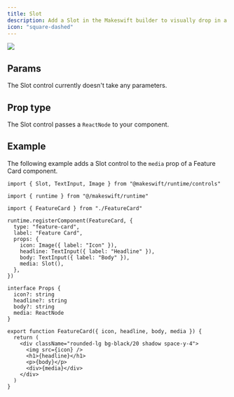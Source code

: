 ```yaml
---
title: Slot
description: Add a Slot in the Makeswift builder to visually drop in a `ReactNode`.
icon: "square-dashed"
---
```


<Frame type="glass" caption="A slot inside of a Feature Card component">
  <img src="/images/slot-control.png" />
</Frame>

## Params

The Slot control currently doesn't take any parameters.

## Prop type

The Slot control passes a `ReactNode` to your component.

## Example

The following example adds a Slot control to the `media` prop of a Feature Card component.

<CodeGroup>

```tsx FeatureCard.makeswift.ts
import { Slot, TextInput, Image } from "@makeswift/runtime/controls"

import { runtime } from "@/makeswift/runtime"

import { FeatureCard } from "./FeatureCard"

runtime.registerComponent(FeatureCard, {
  type: "feature-card",
  label: "Feature Card",
  props: {
    icon: Image({ label: "Icon" }),
    headline: TextInput({ label: "Headline" }),
    body: TextInput({ label: "Body" }),
    media: Slot(),
  },
})
```

```tsx FeatureCard.tsx
interface Props {
  icon?: string
  headline?: string
  body?: string
  media: ReactNode
}

export function FeatureCard({ icon, headline, body, media }) {
  return (
    <div className="rounded-lg bg-black/20 shadow space-y-4">
      <img src={icon} />
      <h1>{headline}</h1>
      <p>{body}</p>
      <div>{media}</div>
    </div>
  )
}
```

</CodeGroup>
